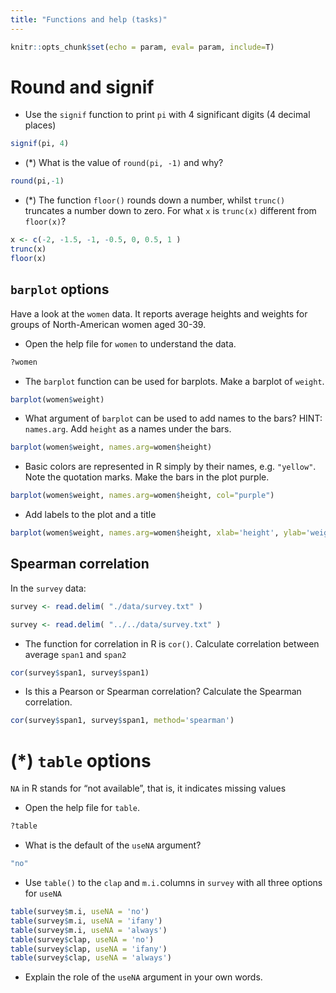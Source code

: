 ```yaml
---
title: "Functions and help (tasks)"
---
```


```r
knitr::opts_chunk$set(echo = param, eval= param, include=T)
```



# Round and signif {#signif}

- Use the `signif` function to print `pi` with 4 significant digits (4 decimal places)

```r
signif(pi, 4)
```

- (*) What is the value of `round(pi, -1)` and why?

```r
round(pi,-1)
```

- (*) The function `floor()` rounds down a number, whilst `trunc()` truncates a number down to zero. For what `x` is `trunc(x)` different from `floor(x)`?

```r
x <- c(-2, -1.5, -1, -0.5, 0, 0.5, 1 )
trunc(x)
floor(x)
```


## `barplot` options {#help}

Have a look at the `women`  data. It reports average heights and weights for groups of North-American women aged 30-39.

- Open the help file for `women` to understand the data.

```r
?women
```

- The `barplot` function can be used for barplots. Make a barplot of `weight`.

```r
barplot(women$weight)
```

-	What argument of `barplot` can be used to add names to the bars? HINT: `names.arg`. Add `height` as a names under the bars.

```r
barplot(women$weight, names.arg=women$height)
```

- Basic colors are represented in R simply by their names, e.g. `"yellow"`. Note the quotation marks. Make the bars in the plot purple.

```r
barplot(women$weight, names.arg=women$height, col="purple")
```

- Add labels to the plot and a title

```r
barplot(women$weight, names.arg=women$height, xlab='height', ylab='weight', main='Average weight vs. height') 
```


## Spearman correlation

In the `survey` data:

```r
survey <- read.delim( "./data/survey.txt" )
```

```r
survey <- read.delim( "../../data/survey.txt" )
```

-	The function for correlation in R is `cor()`. Calculate correlation between average `span1` and `span2`

```r
cor(survey$span1, survey$span1)
```

- Is this a Pearson or Spearman correlation? Calculate the Spearman correlation.

```r
cor(survey$span1, survey$span1, method='spearman')
```

# (*) `table` options

`NA` in R stands for "not available", that is, it indicates missing values

- Open the help file for `table`.

```r
?table
```

- What is the default of the `useNA` argument?

```r
"no"
```

- Use `table()` to the `clap` and `m.i.`columns in `survey` with all three options for `useNA`

```r
table(survey$m.i, useNA = 'no')
table(survey$m.i, useNA = 'ifany')
table(survey$m.i, useNA = 'always')
table(survey$clap, useNA = 'no')
table(survey$clap, useNA = 'ifany')
table(survey$clap, useNA = 'always')
```

- Explain the role of the `useNA` argument in your own words.

